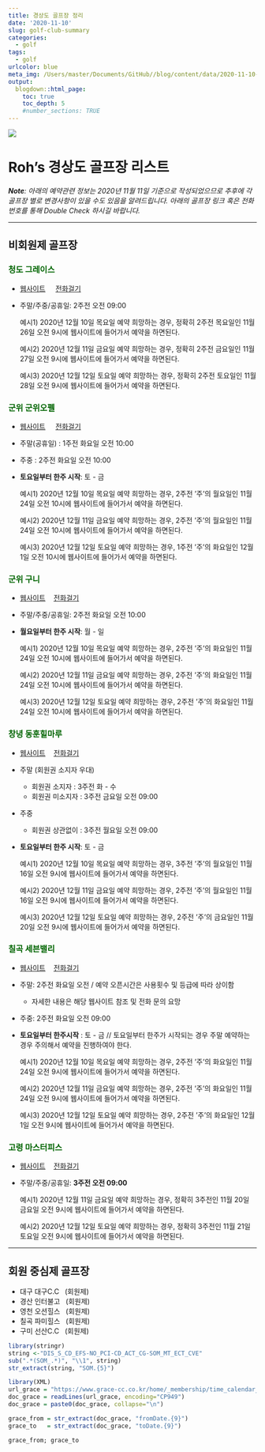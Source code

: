 ```yaml
---
title: 경상도 골프장 정리
date: '2020-11-10'
slug: golf-club-summary
categories:
  - golf
tags:
  - golf
urlcolor: blue
meta_img: /Users/master/Documents/GitHub//blog/content/data/2020-11-10-golf-club-summary/golf_club.jpg
output:
  blogdown::html_page:
    toc: true
    toc_depth: 5
    #number_sections: TRUE
---
```


![](/Users/master/Documents/GitHub//blog/content/data/2020-11-10-golf-club-summary/golf_club.jpg){width=100%)}

# Roh's 경상도 골프장 리스트

*__Note__: 아래의 예약관련 정보는 2020년 11월 11일 기준으로 작성되었으므로 추후에 각 골프장 별로 변경사항이 있을 수도 있음을 알려드립니다. 아래의 골프장 링크 혹은 전화번호를 통해 Double Check 하시길 바랍니다.*

***

## 비회원제 골프장

### <span style="color:darkgreen"> **청도 그레이스**</span>
  - [웹사이트](https://www.grace-cc.co.kr/home/_membership/time_calendar_form.asp) $\quad$[전화걸기](tel:+82-54-370-3030)
  - 주말/주중/공휴일: 2주전 오전 09:00
  
  
      예시1) 2020년 12월 10일 목요일 예약 희망하는 경우, 정확히 2주전 목요일인 11월 26일 오전 9시에 웹사이트에 들어가서 예약을 하면된다.

      예시2) 2020년 12월 11일 금요일 예약 희망하는 경우, 정확히 2주전 금요일인 11월 27일 오전 9시에 웹사이트에 들어가서 예약을 하면된다.

      예시3) 2020년 12월 12일 토요일 예약 희망하는 경우, 정확히 2주전 토요일인 11월 28일 오전 9시에 웹사이트에 들어가서 예약을 하면된다.

### <span style="color:darkgreen">**군위 군위오펠**</span>
  
  - [웹사이트](https://www.ophelgc.com/_Gunwi/Reservation/Reservation.aspx) $\quad$[전화걸기](tel:+82-54-380-8000) 
  - 주말(공휴일) : 1주전 화요일 오전 10:00
  - 주중         : 2주전 화요일 오전 10:00
  - **토요일부터 한주 시작**: 토 - 금


      예시1) 2020년 12월 10일 목요일 예약 희망하는 경우, 2주전 '주'의 월요일인 11월 24일 오전 10시에 웹사이트에 들어가서 예약을 하면된다.

      예시2) 2020년 12월 11일 금요일 예약 희망하는 경우, 2주전 '주'의 월요일인 11월 24일 오전 10시에 웹사이트에 들어가서 예약을 하면된다.

      예시3) 2020년 12월 12일 토요일 예약 희망하는 경우, 1주전 '주'의 화요일인 12월 1일 오전 10시에 웹사이트에 들어가서 예약을 하면된다.
  
  
### <span style="color:darkgreen">**군위 구니**</span>

  - [웹사이트](https://www.gunicc.co.kr/GolfRes/onepage/real_reservation.asp#pointdate=20201111&courseid=0&openyn=1&dategbn=4&choice_time=0&settype=R&prevDate=202010&nowDate=202011&nextDate=202012)$\quad$[전화걸기](tel:+82-54-380-0007)
  - 주말/주중/공휴일: 2주전 화요일 오전 10:00
  - **월요일부터 한주 시작**: 월 - 일


      예시1) 2020년 12월 10일 목요일 예약 희망하는 경우, 2주전 '주'의 화요일인 11월 24일 오전 10시에 웹사이트에 들어가서 예약을 하면된다.

      예시2) 2020년 12월 11일 금요일 예약 희망하는 경우, 2주전 '주'의 화요일인 11월 24일 오전 10시에 웹사이트에 들어가서 예약을 하면된다.

      예시3) 2020년 12월 12일 토요일 예약 희망하는 경우, 2주전 '주'의 화요일인 11월 24일 오전 10시에 웹사이트에 들어가서 예약을 하면된다.

### <span style="color:darkgreen">**창녕 동훈힐마루**</span>

  - [웹사이트](https://www.hillmaru.com/Reservation/Reservation.aspx)$\quad$[전화걸기](tel:+82-54-979-1004)
  - 주말 (회원권 소지자 우대)
    - 회원권 소지자   : 3주전 화 - 수
    - 회원권 미소지자 : 3주전 금요일 오전 09:00
  - 주중
    - 회원권 상관없이 : 3주전 월요일 오전 09:00
  - **토요일부터 한주 시작**: 토 - 금


      예시1) 2020년 12월 10일 목요일 예약 희망하는 경우, 3주전 '주'의 월요일인 11월 16일 오전 9시에 웹사이트에 들어가서 예약을 하면된다.
      
      예시2) 2020년 12월 11일 금요일 예약 희망하는 경우, 2주전 '주'의 월요일인 11월 16일 오전 9시에 웹사이트에 들어가서 예약을 하면된다.
      
      예시3) 2020년 12월 12일 토요일 예약 희망하는 경우, 2주전 '주'의 금요일인 11월 20일 오전 9시에 웹사이트에 들어가서 예약을 하면된다.
    

### <span style="color:darkgreen">**칠곡 세븐밸리**</span>
  - [웹사이트](http://www.sevenvalley.co.kr/Reservation/Reservation.aspx)$\quad$[전화걸기](tel:+82-55-520-8000)
  - 주말: 2주전 화요일 오전 / 예약 오픈시간은 사용횟수 및 등급에 따라 상이함
    - 자세한 내용은 해당 웹사이트 참조 및 전화 문의 요망
  - 주중: 2주전 화요일 오전 09:00
  - **토요일부터 한주시작** : 토 - 금 // 토요일부터 한주가 시작되는 경우 주말 예약하는 경우 주의해서 예약을 진행하여야 한다.

  
      예시1) 2020년 12월 10일 목요일 예약 희망하는 경우, 2주전 '주'의 화요일인 11월 24일 오전 9시에 웹사이트에 들어가서 예약을 하면된다. 
      
      예시2) 2020년 12월 11일 금요일 예약 희망하는 경우, 2주전 '주'의 화요일인 11월 24일 오전 9시에 웹사이트에 들어가서 예약을 하면된다. 
      
      예시3) 2020년 12월 12일 토요일 예약 희망하는 경우, 2주전 '주'의 화요일인 12월 1일 오전 9시에 웹사이트에 들어가서 예약을 하면된다.
  
  
### <span style="color:darkgreen">**고령 마스터피스**</span>

  - [웹사이트](https://www.masterpiecegc.com/Reservation/Reservation.aspx)$\quad$[전화걸기](tel:+82-54-950-2400)
  - 주말/주중/공휴일: **3주전 오전 09:00**
      
      
      예시1) 2020년 12월 11일 금요일 예약 희망하는 경우, 정확히 3주전인 11월 20일 금요일 오전 9시에 웹사이트에 들어가서 예약을 하면된다.
      
      예시2) 2020년 12월 12일 토요일 예약 희망하는 경우, 정확히 3주전인 11월 21일 토요일 오전 9시에 웹사이트에 들어가서 예약을 하면된다.

***

## 회원 중심제 골프장

- 대구 대구C.C$\enspace$   (회원제)
- 경산 인터불고 $\enspace$(회원제)
- 영천 오션힐스 $\enspace$(회원제)
- 칠곡 파미힐스 $\enspace$(회원제)
- 구미 선산C.C$\enspace$   (회원제)

```r
library(stringr)
string <-"DIS_S_CD_EFS-NO_PCI-CD_ACT_CG-SOM_MT_ECT_CVE"
sub(".*(SOM_.*)", "\\1", string)
str_extract(string, "SOM.{5}")

```


```r
library(XML)
url_grace = "https://www.grace-cc.co.kr/home/_membership/time_calendar_form.asp"
doc_grace = readLines(url_grace, encoding="CP949")
doc_grace = paste0(doc_grace, collapse="\n")

grace_from = str_extract(doc_grace, "fromDate.{9}")
grace_to   = str_extract(doc_grace, "toDate.{9}")

grace_from; grace_to
```

